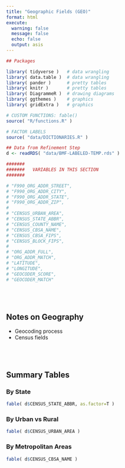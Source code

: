 ```yaml
---
title: "Geographic Fields (GEO)"
format: html
execute:
  warning: false
  message: false
  echo: false 
  output: asis
---
```





```r
## Packages

library( tidyverse )   # data wrangling 
library( data.table )  # data wrangling 
library( pander )      # pretty tables 
library( knitr )       # pretty tables
library( DiagrammeR )  # drawing diagrams
library( ggthemes )    # graphics 
library( gridExtra )   # graphics

# CUSTOM FUNCTIONS: fable()
source( "R/functions.R" )

# FACTOR LABELS  
source( "data/DICTIONARIES.R" )
```



```r
## Data from Refinement Step
d <- readRDS( "data/BMF-LABELED-TEMP.rds" )
```


```r

#######
#######   VARIABLES IN THIS SECTION
#######

# "F990_ORG_ADDR_STREET",
# "F990_ORG_ADDR_CITY", 
# "F990_ORG_ADDR_STATE", 
# "F990_ORG_ADDR_ZIP", 
# 
# "CENSUS_URBAN_AREA",
# "CENSUS_STATE_ABBR",
# "CENSUS_COUNTY_NAME",
# "CENSUS_CBSA_NAME", 
# "CENSUS_CBSA_FIPS",
# "CENSUS_BLOCK_FIPS",
#  
# "ORG_ADDR_FULL", 
# "ORG_ADDR_MATCH", 
# "LATITUDE", 
# "LONGITUDE", 
# "GEOCODER_SCORE", 
# "GEOCODER_MATCH"  
```


## Notes on Geography 

* Geocoding process 
* Census fields 


## Summary Tables 

### By State 

```r
fable( d$CENSUS_STATE_ABBR, as.factor=T )
```


### By Urban vs Rural

```r
fable( d$CENSUS_URBAN_AREA )
```

### By Metropolitan Areas 

```r
fable( d$CENSUS_CBSA_NAME )
```







<style>

h1, h2 {
  margin-top: 80px
}

.codebook-entry {
   background-color: beige;
   margin-top: 20px;
}
</style>





